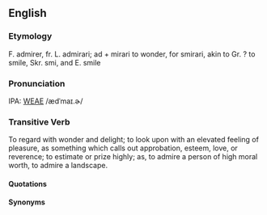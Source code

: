 ==English==
===Etymology===
F. admirer, fr. L. admirari; ad + mirari to wonder, for smirari, akin to Gr. ? to smile, Skr. smi, and E. smile

===Pronunciation===
IPA: [[WEAE]] /ædˈmaɪ.ɚ/

===Transitive Verb===
To regard with wonder and delight; to look upon with an elevated feeling of pleasure, as something which calls out  approbation, esteem, love, or reverence; to estimate or prize highly; as, to admire a person of high moral worth, to admire a landscape.
====Quotations====
====Synonyms====